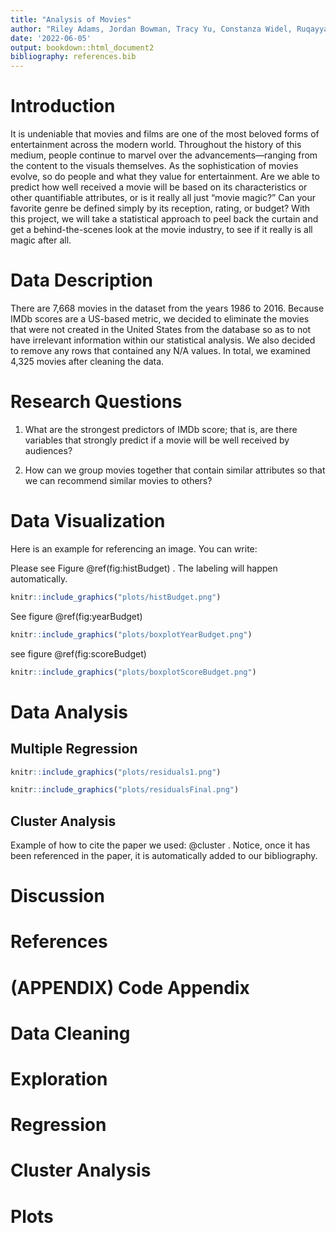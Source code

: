 ```yaml
---
title: "Analysis of Movies"
author: "Riley Adams, Jordan Bowman, Tracy Yu, Constanza Widel, Ruqayyah Siddique"
date: '2022-06-05'
output: bookdown::html_document2
bibliography: references.bib
---
```


# Introduction

It is undeniable that movies and films are one of the most beloved forms of entertainment across the modern world. Throughout the history of this medium, people continue to marvel over the advancements—ranging from the content to the visuals themselves. As the sophistication of movies evolve, so do people and what they value for entertainment. Are we able to predict how well received a movie will be based on its characteristics or other quantifiable attributes, or is it really all just “movie magic?” Can your favorite genre be defined simply by its reception, rating, or budget? With this project, we will take a statistical approach to peel back the curtain and get a behind-the-scenes look at the movie industry, to see if it really is all magic after all.

# Data Description

There are 7,668 movies in the dataset from the years 1986 to 2016. Because IMDb scores are a US-based metric, we decided to eliminate the movies that were not created in the United States from the database so as to not have irrelevant information within our statistical analysis. We also decided to remove any rows that contained any N/A values. In total, we examined 4,325 movies after cleaning the data.

# Research Questions

1. What are the strongest predictors of IMDb score; that is, are there variables that strongly predict if a movie will be well received by audiences? 

2. How can we group movies together that contain similar attributes so that we can recommend similar movies to others?

# Data Visualization

Here is an example for referencing an image. You can write:

Please see Figure \@ref(fig:histBudget) . The labeling will happen automatically.

```r
knitr::include_graphics("plots/histBudget.png")
```

See figure \@ref(fig:yearBudget)

```r
knitr::include_graphics("plots/boxplotYearBudget.png")
```

see figure \@ref(fig:scoreBudget)

```r
knitr::include_graphics("plots/boxplotScoreBudget.png")
```

# Data Analysis

## Multiple Regression

```r
knitr::include_graphics("plots/residuals1.png")
```

```r
knitr::include_graphics("plots/residualsFinal.png")
```

## Cluster Analysis

Example of how to cite the paper we used: @cluster . Notice, once it has been referenced in the paper, it is automatically added to our bibliography.

# Discussion

# References

<div id="refs"></div>

# (APPENDIX) Code Appendix {-}

# Data Cleaning

# Exploration

# Regression

# Cluster Analysis

# Plots